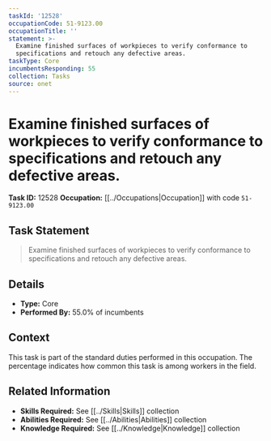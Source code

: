 ```yaml
---
taskId: '12528'
occupationCode: 51-9123.00
occupationTitle: ''
statement: >-
  Examine finished surfaces of workpieces to verify conformance to
  specifications and retouch any defective areas.
taskType: Core
incumbentsResponding: 55
collection: Tasks
source: onet
---
```

# Examine finished surfaces of workpieces to verify conformance to specifications and retouch any defective areas.

**Task ID:** 12528
**Occupation:** [[../Occupations|Occupation]] with code `51-9123.00`

## Task Statement

> Examine finished surfaces of workpieces to verify conformance to specifications and retouch any defective areas.

## Details

- **Type:** Core
- **Performed By:** 55.0% of incumbents

## Context

This task is part of the standard duties performed in this occupation. The percentage indicates how common this task is among workers in the field.

## Related Information

- **Skills Required:** See [[../Skills|Skills]] collection
- **Abilities Required:** See [[../Abilities|Abilities]] collection
- **Knowledge Required:** See [[../Knowledge|Knowledge]] collection
